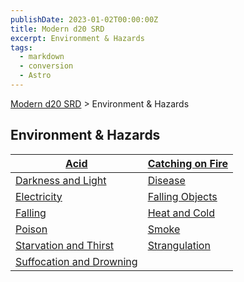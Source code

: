 ```yaml
---
publishDate: 2023-01-02T00:00:00Z
title: Modern d20 SRD
excerpt: Environment & Hazards
tags:
  - markdown
  - conversion
  - Astro
---
```


[Modern d20 SRD](/#modernD20) > Environment & Hazards

## Environment & Hazards

| [Acid](modern-d20-srd-environment-hazards-acid) | [Catching on Fire](modern-d20-srd-environment-hazards-catching-on-fire) |
|---|---|
| [Darkness and Light](modern-d20-srd-environment-hazards-darkness-light) | [Disease](modern-d20-srd-environment-hazards-disease) |
| [Electricity](modern-d20-srd-environment-hazards-electricity) | [Falling Objects](modern-d20-srd-environment-hazards-falling-objects) |
| [Falling](modern-d20-srd-environment-hazards-falling) | [Heat and Cold](modern-d20-srd-environment-hazards-heat-cold) |
| [Poison](modern-d20-srd-environment-hazards-poison) | [Smoke](modern-d20-srd-environment-hazards-smoke) |
| [Starvation and Thirst](modern-d20-srd-environment-hazards-starvation-thirst) | [Strangulation](modern-d20-srd-environment-hazards-strangulation) |
| [Suffocation and Drowning](modern-d20-srd-environment-hazards-suffocation-drowning) |
